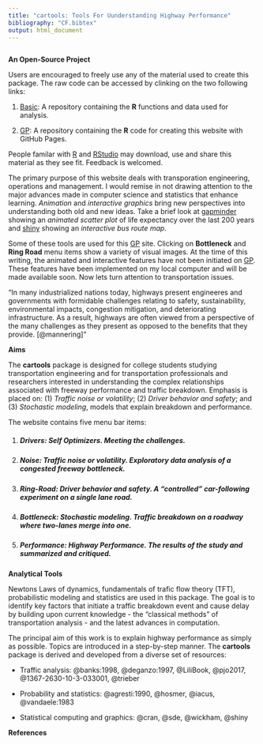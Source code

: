 ```yaml
---
title: "cartools: Tools For Uunderstanding Highway Performance"
bibliography: "CF.bibtex"
output: html_document
---
```


```r
```

__An Open-Source Project__

Users are encouraged to freely use any of the material used to create this package. The raw code can be accessed by clinking on the two following links: 

1. [Basic](https://github.com/PJOssenbruggen/Basic): A repository containing the __R__  functions and data used for analysis.

2. [GP](https://github.com/PJOssenbruggen/GP): A repository containing the __R__ code for creating this website with GitHub Pages.

People familar with [R](https://cran.r-project.org) and [RStudio](https://www.rstudio.com) may download, use and share this material as they see fit. Feedback is welcomed.

The primary purpose of this website deals with transporation engineering, operations and management. I would remise in not drawing attention to the major advances made in computer science and statistics that enhance learning.  _Animation_ and _interactive graphics_ bring new perspectives into understanding both old and new ideas. Take a brief look at [gapminder](https://www.gapminder.org/tools/#$chart-type=bubbles) showing an _animated scatter plot_ of life expectancy over the last 200 years and [shiny](http://shiny.rstudio.com/gallery/bus-dashboard.html) showing an _interactive bus route map_. 

Some of these tools are used  for this [GP](https://pjossenbruggen.github.io/GP/about.html) site. Clicking on __Bottleneck__ and __Ring Road__ menu items show a variety of visual images. At the time of this writing, the animated and interactive features have not been initiated on [GP](https://pjossenbruggen.github.io/GP/about.html). These features have been implemented on my local computer and will be made available soon. Now lets turn attention to transportation issues.

"In many industrialized nations today, highways present engineeres and governments with formidable challenges relating to safety, sustainability, environmental impacts, congestion mitigation, and deteriorating infrastructure. As a result, highways are often viewed from a perspective of the many challenges as they present as opposed to the benefits that they provide. [@mannering]" 

__Aims__
 
The __cartools__ package is designed for college students studying transportation engineering and for transportation professionals and researchers interested in understanding the complex relationships associated with freeway performance and traffic breakdown. Emphasis is placed on: (1) _Traffic noise or volatility_; (2) _Driver behavior and safety_; and (3) _Stochastic modeling_,  models that explain breakdown and performance.


The website contains five menu bar items:

1. ##### __Drivers:__  _Self Optimizers_. Meeting the challenges.

2. ##### __Noise:__  _Traffic noise or  volatility_. Exploratory data analysis of a congested freeway bottleneck.

3. ##### __Ring-Road:__ _Driver behavior and safety_. A "controlled" car-following experiment on a single lane road.

4. #####  __Bottleneck:__ _Stochastic modeling_. Traffic breakdown on a roadway where two-lanes  merge into one.

5. #####  __Performance:__ _Highway Performance_. The results of the study and summarized and critiqued.

__Analytical Tools__

Newtons Laws of dynamics, fundamentals of trafic flow theory (TFT), probabilistic modeling and statistics are used in this package.  The goal is to identify key factors that initiate a traffic breakdown event and cause delay by building upon current knowledge - the "classical methods" of transportation analysis - and the latest advances in computation.  



The principal aim of this work is to explain highway performance as simply as possible. Topics are introduced in a  step-by-step manner.  The  __cartools__ package is derived and developed from a diverse set of resources:

* Traffic analysis: @banks:1998, @deganzo:1997, @LiliBook, @pjo2017, @1367-2630-10-3-033001, @trieber

* Probability and statistics: @agresti:1990, @hosmer, @iacus, @vandaele:1983

* Statistical computing and graphics: @cran, @sde,  @wickham, @shiny



__References__


